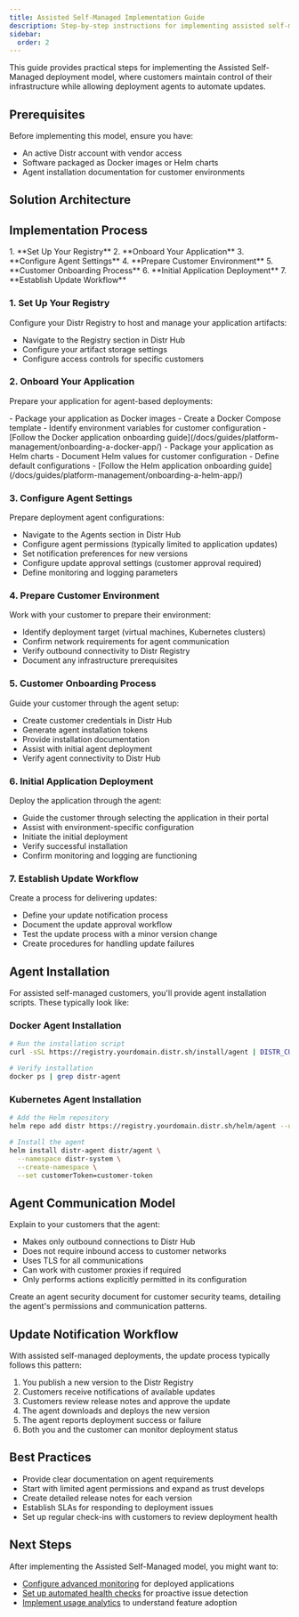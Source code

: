 ```yaml
---
title: Assisted Self-Managed Implementation Guide
description: Step-by-step instructions for implementing assisted self-managed customer deployments
sidebar:
  order: 2
---
```



This guide provides practical steps for implementing the Assisted Self-Managed deployment model, where customers maintain control of their infrastructure while allowing deployment agents to automate updates.

## Prerequisites

Before implementing this model, ensure you have:

- An active Distr account with vendor access
- Software packaged as Docker images or Helm charts
- Agent installation documentation for customer environments

## Solution Architecture

<ThemeImage
  lightSrc="/src/assets/docs/use-cases/assisted-self-managed/assisted-self-managed-light.png"
  darkSrc="/src/assets/docs/use-cases/assisted-self-managed/assisted-self-managed-dark.png"
  alt="Assisted-Self-Managed diagram"
/>

## Implementation Process

<Steps>
1. **Set Up Your Registry**
2. **Onboard Your Application**
3. **Configure Agent Settings**
4. **Prepare Customer Environment**
5. **Customer Onboarding Process**
6. **Initial Application Deployment**
7. **Establish Update Workflow**
</Steps>

### 1. Set Up Your Registry

Configure your Distr Registry to host and manage your application artifacts:

- Navigate to the Registry section in Distr Hub
- Configure your artifact storage settings
- Configure access controls for specific customers

### 2. Onboard Your Application

Prepare your application for agent-based deployments:

<Tabs>
<TabItem label="Docker Application">
- Package your application as Docker images
- Create a Docker Compose template
- Identify environment variables for customer configuration
- [Follow the Docker application onboarding guide](/docs/guides/platform-management/onboarding-a-docker-app/)
</TabItem>
<TabItem label="Kubernetes Application">
- Package your application as Helm charts
- Document Helm values for customer configuration
- Define default configurations
- [Follow the Helm application onboarding guide](/docs/guides/platform-management/onboarding-a-helm-app/)
</TabItem>
</Tabs>

### 3. Configure Agent Settings

Prepare deployment agent configurations:

- Navigate to the Agents section in Distr Hub
- Configure agent permissions (typically limited to application updates)
- Set notification preferences for new versions
- Configure update approval settings (customer approval required)
- Define monitoring and logging parameters

### 4. Prepare Customer Environment

Work with your customer to prepare their environment:

- Identify deployment target (virtual machines, Kubernetes clusters)
- Confirm network requirements for agent communication
- Verify outbound connectivity to Distr Registry
- Document any infrastructure prerequisites

### 5. Customer Onboarding Process

Guide your customer through the agent setup:

- Create customer credentials in Distr Hub
- Generate agent installation tokens
- Provide installation documentation
- Assist with initial agent deployment
- Verify agent connectivity to Distr Hub

### 6. Initial Application Deployment

Deploy the application through the agent:

- Guide the customer through selecting the application in their portal
- Assist with environment-specific configuration
- Initiate the initial deployment
- Verify successful installation
- Confirm monitoring and logging are functioning

### 7. Establish Update Workflow

Create a process for delivering updates:

- Define your update notification process
- Document the update approval workflow
- Test the update process with a minor version change
- Create procedures for handling update failures

## Agent Installation

For assisted self-managed customers, you'll provide agent installation scripts. These typically look like:

### Docker Agent Installation

```bash
# Run the installation script
curl -sSL https://registry.yourdomain.distr.sh/install/agent | DISTR_CUSTOMER_TOKEN=customer-token bash

# Verify installation
docker ps | grep distr-agent
```

### Kubernetes Agent Installation

```bash
# Add the Helm repository
helm repo add distr https://registry.yourdomain.distr.sh/helm/agent --username customer-username --password customer-token

# Install the agent
helm install distr-agent distr/agent \
  --namespace distr-system \
  --create-namespace \
  --set customerToken=customer-token
```

## Agent Communication Model

Explain to your customers that the agent:

- Makes only outbound connections to Distr Hub
- Does not require inbound access to customer networks
- Uses TLS for all communications
- Can work with customer proxies if required
- Only performs actions explicitly permitted in its configuration

<Aside type="tip">
  Create an agent security document for customer security teams, detailing the
  agent's permissions and communication patterns.
</Aside>

## Update Notification Workflow

With assisted self-managed deployments, the update process typically follows this pattern:

1. You publish a new version to the Distr Registry
2. Customers receive notifications of available updates
3. Customers review release notes and approve the update
4. The agent downloads and deploys the new version
5. The agent reports deployment success or failure
6. Both you and the customer can monitor deployment status

## Best Practices

- Provide clear documentation on agent requirements
- Start with limited agent permissions and expand as trust develops
- Create detailed release notes for each version
- Establish SLAs for responding to deployment issues
- Set up regular check-ins with customers to review deployment health

## Next Steps

After implementing the Assisted Self-Managed model, you might want to:

- [Configure advanced monitoring](/docs/product/vendor-portal/#monitoring) for deployed applications
- [Set up automated health checks](/docs/product/vendor-portal/#health-checks) for proactive issue detection
- [Implement usage analytics](/docs/product/vendor-portal/#analytics) to understand feature adoption
